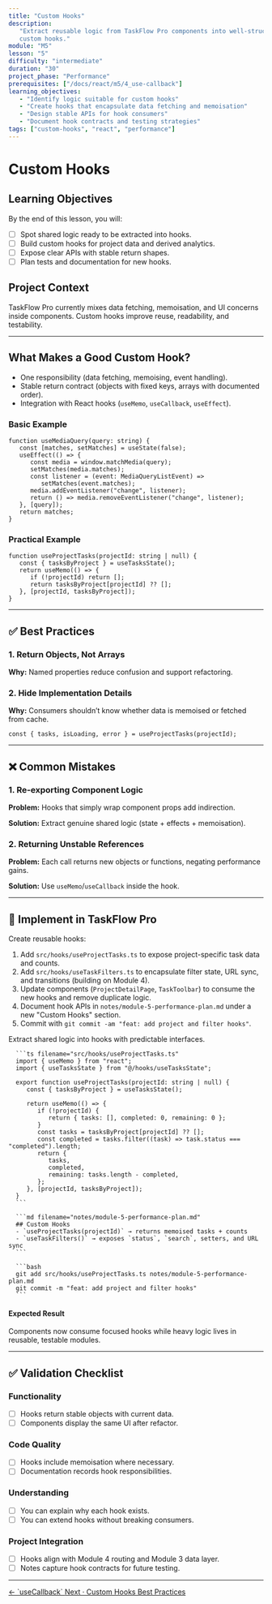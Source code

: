 ```yaml
---
title: "Custom Hooks"
description:
   "Extract reusable logic from TaskFlow Pro components into well-structured
   custom hooks."
module: "M5"
lesson: "5"
difficulty: "intermediate"
duration: "30"
project_phase: "Performance"
prerequisites: ["/docs/react/m5/4_use-callback"]
learning_objectives:
   - "Identify logic suitable for custom hooks"
   - "Create hooks that encapsulate data fetching and memoisation"
   - "Design stable APIs for hook consumers"
   - "Document hook contracts and testing strategies"
tags: ["custom-hooks", "react", "performance"]
---
```



# Custom Hooks

## Learning Objectives

By the end of this lesson, you will:

-  [ ] Spot shared logic ready to be extracted into hooks.
-  [ ] Build custom hooks for project data and derived analytics.
-  [ ] Expose clear APIs with stable return shapes.
-  [ ] Plan tests and documentation for new hooks.

## Project Context

TaskFlow Pro currently mixes data fetching, memoisation, and UI concerns inside
components. Custom hooks improve reuse, readability, and testability.

---

## What Makes a Good Custom Hook?

-  One responsibility (data fetching, memoising, event handling).
-  Stable return contract (objects with fixed keys, arrays with documented
   order).
-  Integration with React hooks (`useMemo`, `useCallback`, `useEffect`).

### Basic Example

```tsx
function useMediaQuery(query: string) {
   const [matches, setMatches] = useState(false);
   useEffect(() => {
      const media = window.matchMedia(query);
      setMatches(media.matches);
      const listener = (event: MediaQueryListEvent) =>
         setMatches(event.matches);
      media.addEventListener("change", listener);
      return () => media.removeEventListener("change", listener);
   }, [query]);
   return matches;
}
```

### Practical Example

```tsx
function useProjectTasks(projectId: string | null) {
   const { tasksByProject } = useTasksState();
   return useMemo(() => {
      if (!projectId) return [];
      return tasksByProject[projectId] ?? [];
   }, [projectId, tasksByProject]);
}
```

---

## ✅ Best Practices

### 1. Return Objects, Not Arrays

**Why:** Named properties reduce confusion and support refactoring.

### 2. Hide Implementation Details

**Why:** Consumers shouldn’t know whether data is memoised or fetched from
cache.

```tsx
const { tasks, isLoading, error } = useProjectTasks(projectId);
```

---

## ❌ Common Mistakes

### 1. Re-exporting Component Logic

**Problem:** Hooks that simply wrap component props add indirection.

**Solution:** Extract genuine shared logic (state + effects + memoisation).

### 2. Returning Unstable References

**Problem:** Each call returns new objects or functions, negating performance
gains.

**Solution:** Use `useMemo`/`useCallback` inside the hook.

---

## 🔨 Implement in TaskFlow Pro

Create reusable hooks:

1. Add `src/hooks/useProjectTasks.ts` to expose project-specific task data and
   counts.
2. Add `src/hooks/useTaskFilters.ts` to encapsulate filter state, URL sync, and
   transitions (building on Module 4).
3. Update components (`ProjectDetailPage`, `TaskToolbar`) to consume the new
   hooks and remove duplicate logic.
4. Document hook APIs in `notes/module-5-performance-plan.md` under a new
   "Custom Hooks" section.
5. Commit with `git commit -am "feat: add project and filter hooks"`.

<Accordions type='single' className='mt-4'>
   <Accordion title='Solution Walkthrough'>
      <p>Extract shared logic into hooks with predictable interfaces.</p>

      ```ts filename="src/hooks/useProjectTasks.ts"
      import { useMemo } from "react";
      import { useTasksState } from "@/hooks/useTasksState";

      export function useProjectTasks(projectId: string | null) {
         const { tasksByProject } = useTasksState();

         return useMemo(() => {
            if (!projectId) {
               return { tasks: [], completed: 0, remaining: 0 };
            }
            const tasks = tasksByProject[projectId] ?? [];
            const completed = tasks.filter((task) => task.status === "completed").length;
            return {
               tasks,
               completed,
               remaining: tasks.length - completed,
            };
         }, [projectId, tasksByProject]);
      }
      ```

      ```md filename="notes/module-5-performance-plan.md"
      ## Custom Hooks
      - `useProjectTasks(projectId)` → returns memoised tasks + counts
      - `useTaskFilters()` → exposes `status`, `search`, setters, and URL sync
      ```

      ```bash
      git add src/hooks/useProjectTasks.ts notes/module-5-performance-plan.md
      git commit -m "feat: add project and filter hooks"
      ```

   </Accordion>
</Accordions>

#### Expected Result

Components now consume focused hooks while heavy logic lives in reusable,
testable modules.

---

## ✅ Validation Checklist

### Functionality

-  [ ] Hooks return stable objects with current data.
-  [ ] Components display the same UI after refactor.

### Code Quality

-  [ ] Hooks include memoisation where necessary.
-  [ ] Documentation records hook responsibilities.

### Understanding

-  [ ] You can explain why each hook exists.
-  [ ] You can extend hooks without breaking consumers.

### Project Integration

-  [ ] Hooks align with Module 4 routing and Module 3 data layer.
-  [ ] Notes capture hook contracts for future testing.

---

<div className='mt-8 flex justify-between'>
   <a
      href='/docs/react/m5/4_use-callback'
      className='text-sm font-medium text-muted-foreground hover:text-foreground'
   >
      ← `useCallback`
   </a>
   <a
      href='/docs/react/m5/6_custom-hooks-best-practices'
      className='text-sm font-medium text-primary hover:text-primary/80'
   >
      Next · Custom Hooks Best Practices
   </a>
</div>
